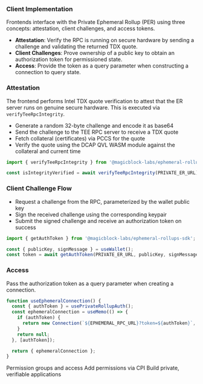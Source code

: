 ### Client Implementation

Frontends interface with the Private Ephemeral Rollup (PER) using three concepts: attestation, client challenges, and access tokens.

- **Attestation**: Verify the RPC is running on secure hardware by sending a challenge and validating the returned TDX quote.
- **Client Challenges**: Prove ownership of a public key to obtain an authorization token for permissioned state.
- **Access**: Provide the token as a query parameter when constructing a connection to query state.

### Attestation

The frontend performs Intel TDX quote verification to attest that the ER server runs on genuine secure hardware. This is executed via `verifyTeeRpcIntegrity`.

- Generate a random 32-byte challenge and encode it as base64
- Send the challenge to the TEE RPC server to receive a TDX quote
- Fetch collateral (certificates) via PCCS for the quote
- Verify the quote using the DCAP QVL WASM module against the collateral and current time

```ts
import { verifyTeeRpcIntegrity } from '@magicblock-labs/ephemeral-rollups-sdk';

const isIntegrityVerified = await verifyTeeRpcIntegrity(PRIVATE_ER_URL);
```

### Client Challenge Flow

- Request a challenge from the RPC, parameterized by the wallet public key
- Sign the received challenge using the corresponding keypair
- Submit the signed challenge and receive an authorization token on success

```ts
import { getAuthToken } from '@magicblock-labs/ephemeral-rollups-sdk';

const { publicKey, signMessage } = useWallet();
const token = await getAuthToken(PRIVATE_ER_URL, publicKey, signMessage);
```

### Access

Pass the authorization token as a query parameter when creating a connection.

```ts
function useEphemeralConnection() {
  const { authToken } = usePrivateRollupAuth();
  const ephemeralConnection = useMemo(() => {
    if (authToken) {
      return new Connection(`${EPHEMERAL_RPC_URL}?token=${authToken}`, 'confirmed');
    }
    return null;
  }, [authToken]);

  return { ephemeralConnection };
}
```

<TeeEndpoint />
<CardGroup cols={2}>
  <Card
    title="Authorization"
    icon="key"
    href="/pages/tools/tee/authorization"
    iconType="duotone"
  >
    Permission groups and access
  </Card>
  <Card
    title="Program Implementation"
    icon="code"
    href="/pages/tools/tee/program-implementation"
    iconType="duotone"
  >
    Add permissions via CPI
  </Card>
  <Card
    title="Privacy Use Case"
    icon="shield-check"
    href="/pages/get-started/use-cases/privacy"
    iconType="duotone"
  >
    Build private, verifiable applications
  </Card>
</CardGroup>
